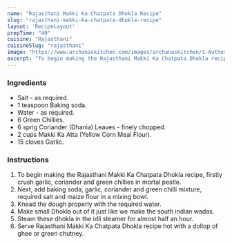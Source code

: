 ---
name: "Rajasthani Makki Ka Chatpata Dhokla Recipe"
slug: "rajasthani-makki-ka-chatpata-dhokla-recipe"
layout: 'RecipeLayout'
prepTime: "40"
cuisine: "Rajasthani"
cuisineSlug: "rajasthani"
image: "https://www.archanaskitchen.com/images/archanaskitchen/1-Author/pooja/Rajasthani_Makki_Ka_Chatpata_Dhokla_Recipe.jpg"
excerpt: "To begin making the Rajasthani Makki Ka Chatpata Dhokla recipe, firstly crush garlic, coriander and green chillies in mortal pestle"
---

### Ingredients

- Salt - as required.
- 1 teaspoon Baking soda.
- Water - as required.
- 6 Green Chillies.
- 6 sprig Coriander (Dhania) Leaves - finely chopped.
- 2 cups Makki Ka Atta (Yellow Corn Meal Flour).
- 15 cloves Garlic.

### Instructions

1. To begin making the Rajasthani Makki Ka Chatpata Dhokla recipe, firstly crush garlic, coriander and green chillies in mortal pestle.
1. Next, add baking soda,  garlic, coriander and green chilli mixture, required salt and maize flour in a mixing bowl.
1. Knead the dough properly with the required water.
1. Make small Dhokla out of it just like we make the south indian wadas.
1. Steam these dhokla in the idli steamer for almost half an hour.
1. Serve Rajasthani Makki Ka Chatpata Dhokla recipe hot with a dollop of ghee or green chutney.
